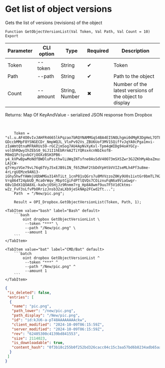 ﻿---
sidebar_position: 13
description: Get list of object versions and other functions to work with Dropbox in the Open Integration Package, a free open-source integration library for 1C:Enterprise 8, OneScript and CLI
keywords: [1C, 1С, 1С:Enterprise, 1С:Enterprise 8.3, API, Integration, Services, Exchange, OneScript, CLI, Dropbox]
---


# Get list of object versions
 Gets the list of versions (revisions) of the object



`Function GetObjectVersionList(Val Token, Val Path, Val Count = 10) Export`

  | Parameter | CLI option | Type | Required | Description |
  |-|-|-|-|-|
  | Token | --token | String | &#x2714; | Token |
  | Path | --path | String | &#x2714; | Path to the object |
  | Count | --amount | String, Number | &#x2716; | Number of the latest versions of the object to display |

  
  Returns:  Map Of KeyAndValue - serialized JSON response from Dropbox

<br/>




```bsl title="1C:Enterprise/OneScript code example"
    Token = "sl.u.AF4O0vIvJAHFR4665lkPqzao7bRQYNAMMGqS4BA4EISNOLhgmi0dMgR3DgHeL7OT8lSSrL4snh-GDccbMMpF8YSNGECDr_NmpWQJL_VloPv92Vs_ZBU6Uof3MV1SQiffvJqYA0cPga1mvi-zIaWmtQtnaMFRARUs59-rGCZjmSog7AU4ApNvXyKxl-Tpm4qWIDg94oAYGCy-volQhRQwyIhZEbS0_9iJ1I1hEbRrmA2TiYQRsx4cnNbIkofB-M8mQ1PcSyvbGYjOOXzBSH3PB6-y4_kVPwBpwMoNdfBWDluPssthwlLUWqINTsfne0AsSdV40O73mSXSZwr3GJZKhMyAbaZmuxAWG_tp2oBTnJd502-LAjCW-q7rmyzVGe79vL76q6TVyJ5xEJB9iIN_f65ZRmF2tbDdYpHtbVVIZseMLh4Pf3u8me-4rLrgUEMze9AN13-iGhy5hwfYAWmjUQbWMGu314hTiLt_1cnP81sQGrs7u8MVVzzoZ0Ky9U0s1ixtGr0bmTL7H2ybQv6l16YD5gbDqKkITYgL818RImvGvMnMeG02PTtZaCJ-Vrq864T24pbUD_Mca0rWqv_MbptCgiFdPTlQVQs7COiznuFqN6a9ViaGwgr-6Bv1DdX1QOA8XL-kaOvjO5HjJz9Rnmm7rg_Hp8A8wmf9uu7F5V1dCktms-wZz_FvF3sLfvPbORrizJnsb32aLXb9jeSkNAp2FCwd2ft...";
    Path  = "/New/pic.png";

    Result = OPI_Dropbox.GetObjectVersionList(Token, Path, 1);
```
 

 <Tabs>
  
    <TabItem value="bash" label="Bash" default>
        ```bash
            oint dropbox GetObjectVersionList \
             --token "***" \
             --path "/New/pic.png" \
             --amount 1
        ```
    </TabItem>
  
    <TabItem value="bat" label="CMD/Bat" default>
        ```batch
            oint dropbox GetObjectVersionList ^
             --token "***" ^
             --path "/New/pic.png" ^
             --amount 1
        ```
    </TabItem>
</Tabs>


```json title="Result"
{
 "is_deleted": false,
 "entries": [
  {
   "name": "pic.png",
   "path_lower": "/new/pic.png",
   "path_display": "/New/pic.png",
   "id": "id:kJU6-a-pT48AAAAAAAAckw",
   "client_modified": "2024-10-09T06:15:59Z",
   "server_modified": "2024-10-09T06:15:59Z",
   "rev": "62405300c4139bd841553",
   "size": 2114023,
   "is_downloadable": true,
   "content_hash": "0f3b18c255b0f252bd326cacc04c15c3aa57bd6b8234adb65aa7bb2987a65492"
  }
 ]
}
```
